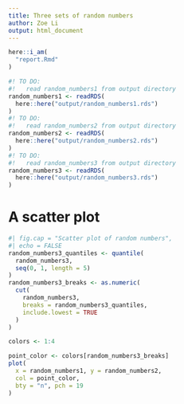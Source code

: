 ```yaml
---
title: Three sets of random numbers
author: Zoe Li
output: html_document
---
```


```r
here::i_am(
  "report.Rmd"
)
```

```r
#! TO DO: 
#!   read random_numbers1 from output directory
random_numbers1 <- readRDS(
  here::here("output/random_numbers1.rds")
)
#! TO DO: 
#!   read random_numbers2 from output directory
random_numbers2 <- readRDS(
  here::here("output/random_numbers2.rds")
)
#! TO DO: 
#!   read random_numbers3 from output directory
random_numbers3 <- readRDS(
  here::here("output/random_numbers3.rds")
)
```

# A scatter plot

```r
#| fig.cap = "Scatter plot of random numbers",
#| echo = FALSE
random_numbers3_quantiles <- quantile(
  random_numbers3, 
  seq(0, 1, length = 5)
)
random_numbers3_breaks <- as.numeric(
  cut(
    random_numbers3, 
    breaks = random_numbers3_quantiles,
    include.lowest = TRUE
  )
)

colors <- 1:4

point_color <- colors[random_numbers3_breaks]
plot(
  x = random_numbers1, y = random_numbers2,
  col = point_color,
  bty = "n", pch = 19
)
```
